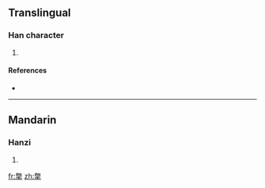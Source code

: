 ==Translingual==

===Han character===
{{Han char|rn=64|rad=手|as=12|sn=16|four=|canj=火大手 (FKQ)}}

# {{defn|Han|sort=手12}}

====References====
* {{Han ref|kx=0453.210|dkj=12677|dj=0803.040|hdz=31940.040|uh=6486|ud=25734}}

----

==Mandarin==

===Hanzi===
{{cmn-hanzi|pin=[[piē]] ([[pie1]]), [[piě]] ([[pie3]])|wg=p'ieh<sup>1</sup>, p'ieh<sup>3</sup>}}

# {{defn|Mandarin}}

[[fr:撆]]
[[zh:撆]]